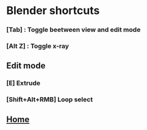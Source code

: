 
<Head>
  <title>My Blog</title>
</Head>

# Blender shortcuts

### [Tab] : Toggle beetween view and edit mode

### [Alt Z] : Toggle x-ray

## Edit mode

### [E] Extrude

### [Shift+Alt+RMB] Loop select

## [Home](.)
